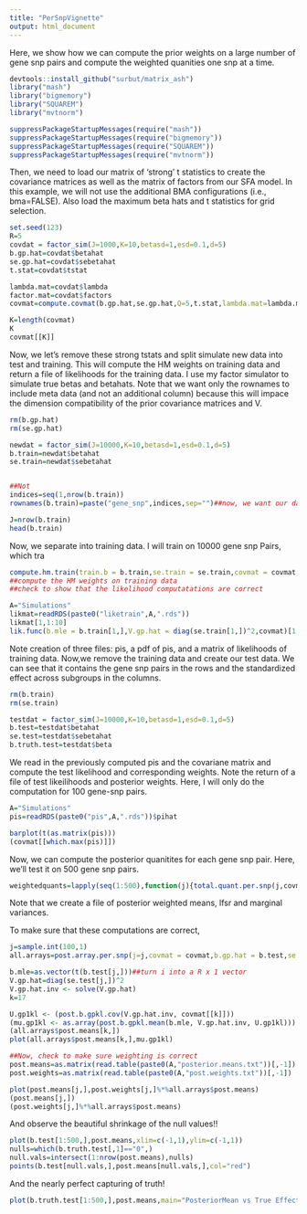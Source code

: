 ```yaml
---
title: "PerSnpVignette"
output: html_document
---
```


Here, we show how we can compute the prior weights on a large number of gene snp pairs and compute the weighted quanities one snp at a time.
```r
devtools::install_github("surbut/matrix_ash")
library("mash")
library("bigmemory")
library("SQUAREM")
library("mvtnorm")

suppressPackageStartupMessages(require("mash"))
suppressPackageStartupMessages(require("bigmemory"))
suppressPackageStartupMessages(require("SQUAREM"))
suppressPackageStartupMessages(require("mvtnorm"))
```

Then, we need to load our matrix of 'strong' t statistics to create the covariance matrices as well as the matrix of factors from our SFA model. In this example, we will not use the additional BMA configurations (i.e., bma=FALSE). Also load the maximum beta hats and t statistics for grid selection.

```r
set.seed(123)
R=5
covdat = factor_sim(J=1000,K=10,betasd=1,esd=0.1,d=5)
b.gp.hat=covdat$betahat
se.gp.hat=covdat$sebetahat
t.stat=covdat$tstat

lambda.mat=covdat$lambda
factor.mat=covdat$factors
covmat=compute.covmat(b.gp.hat,se.gp.hat,Q=5,t.stat,lambda.mat=lambda.mat,P=2,A="simulation",factor.mat=factor.mat,bma=TRUE)

K=length(covmat)
K
covmat[[K]]

```
Now, we let's remove these strong tstats and split simulate new data into test and training. This will compute the HM weights on training data and return a file of likelihoods for the training data. I use my factor simulator to simulate true betas and betahats. Note that we want only the rownames to include meta data (and not an additional column) because this will impace the dimension compatibility of the prior covariance matrices and V.

```r
rm(b.gp.hat)
rm(se.gp.hat)

newdat = factor_sim(J=10000,K=10,betasd=1,esd=0.1,d=5)
b.train=newdat$betahat
se.train=newdat$sebetahat


##Not 
indices=seq(1,nrow(b.train))
rownames(b.train)=paste("gene_snp",indices,sep="")##now, we want our data frame to have rownames

J=nrow(b.train)
head(b.train)
```

Now, we separate into training data. I will train on 10000 gene snp Pairs, which tra

```r
compute.hm.train(train.b = b.train,se.train = se.train,covmat = covmat,A="Simulations")
##compute the HM weights on training data
##check to show that the likelihood computatations are correct
```

```r
A="Simulations"
likmat=readRDS(paste0("liketrain",A,".rds"))
likmat[1,1:10]
lik.func(b.mle = b.train[1,],V.gp.hat = diag(se.train[1,])^2,covmat)[1:10]
```
Note creation of three files: pis, a pdf of pis, and a matrix  of likelihoods of training data.
Now,we remove the training data and create our test data. We can see that it contains the gene snp pairs in the rows and the standardized effect across subgroups in the columns.

```r
rm(b.train)
rm(se.train)

testdat = factor_sim(J=10000,K=10,betasd=1,esd=0.1,d=5)
b.test=testdat$betahat
se.test=testdat$sebetahat
b.truth.test=testdat$beta
````

We read in the previously computed pis and the covariane matrix and compute the test likelihood and corresponding weights. Note the return of a file of test likeilihoods and posterior weights. Here, I will only do the computation for 100 gene-snp pairs. 

```r
A="Simulations"
pis=readRDS(paste0("pis",A,".rds"))$pihat

barplot(t(as.matrix(pis)))
(covmat[[which.max(pis)]])
```

Now, we can compute the posterior quanitites for each gene snp pair. Here, we'll test it on 500 gene snp pairs.

```r

weightedquants=lapply(seq(1:500),function(j){total.quant.per.snp(j,covmat,b.gp.hat=b.test,se.gp.hat = se.test,pis,A="Simulations",checkpoint = FALSE)})
```

Note that we create a file of posterior weighted means, lfsr and marginal variances.
       
       
To make sure that these computations are correct,

```r
j=sample.int(100,1)
all.arrays=post.array.per.snp(j=j,covmat = covmat,b.gp.hat = b.test,se.gp.hat = se.test)

b.mle=as.vector(t(b.test[j,]))##turn i into a R x 1 vector
V.gp.hat=diag(se.test[j,])^2
V.gp.hat.inv <- solve(V.gp.hat)
k=17

U.gp1kl <- (post.b.gpkl.cov(V.gp.hat.inv, covmat[[k]]))
(mu.gp1kl <- as.array(post.b.gpkl.mean(b.mle, V.gp.hat.inv, U.gp1kl)))
(all.arrays$post.means[k,])
plot(all.arrays$post.means[k,],mu.gp1kl)

##Now, check to make sure weighting is correct
post.means=as.matrix(read.table(paste0(A,"posterior.means.txt"))[,-1])
post.weights=as.matrix(read.table(paste0(A,"post.weights.txt"))[,-1])

plot(post.means[j,],post.weights[j,]%*%all.arrays$post.means)
(post.means[j,])
(post.weights[j,]%*%all.arrays$post.means)

```

And observe the beautiful shrinkage of the null values!! 
```r
plot(b.test[1:500,],post.means,xlim=c(-1,1),ylim=c(-1,1))
nulls=which(b.truth.test[,1]=="0",)
null.vals=intersect(1:nrow(post.means),nulls)
points(b.test[null.vals,],post.means[null.vals,],col="red")
```

And the nearly perfect capturing of truth!
```r
plot(b.truth.test[1:500,],post.means,main="PosteriorMean vs True Effects")
```

